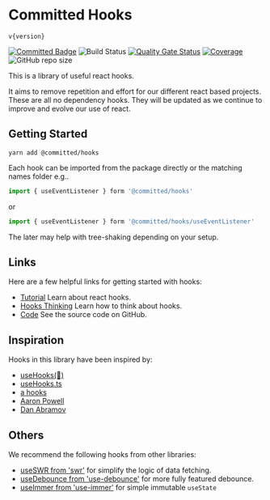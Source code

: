 
<Meta title="Introduction" />

# Committed Hooks

<code>v{version}</code>

[![Committed Badge](https://img.shields.io/endpoint?url=https%3A%2F%2Fcommitted.software%2Fbadge)](https://committed.io)
![Build Status](https://github.com/commitd/hooks/workflows/build/badge.svg?branch=main)
[![Quality Gate Status](https://sonarcloud.io/api/project_badges/measure?project=commitd_hooks&metric=alert_status)](https://sonarcloud.io/dashboard?id=commitd_hooks)
[![Coverage](https://sonarcloud.io/api/project_badges/measure?project=commitd_hooks&metric=coverage)](https://sonarcloud.io/dashboard?id=commitd_hooks)
![GitHub repo size](https://img.shields.io/github/repo-size/commitd/hooks)

This is a library of useful react hooks.

It aims to remove repetition and effort for our different react based projects.
These are all no dependency hooks.
They will be updated as we continue to improve and evolve our use of react.

## Getting Started

```
yarn add @committed/hooks
```

Each hook can be imported from the package directly or the matching names folder e.g..

```typescript
import { useEventListener } form '@committed/hooks'
```

or

```typescript
import { useEventListener } form '@committed/hooks/useEventListener'
```

The later may help with tree-shaking depending on your setup.

## Links

Here are a few helpful links for getting started with hooks:

- [Tutorial](https://reactjs.org/docs/hooks-overview.html) Learn about react hooks.
- [Hooks Thinking](https://wattenberger.com/blog/react-hooks) Learn how to think about hooks.
- [Code](https://github.com/commitd/hooks) See the source code on GitHub.

## Inspiration

Hooks in this library have been inspired by:

- [useHooks(🐠)](https://usehooks.com/)
- [useHooks.ts](https://usehooks-typescript.com/)
- [a hooks](https://ahooks.js.org/)
- [Aaron Powell](https://www.aaron-powell.com/posts/2019-09-23-recursive-settimeout-with-react-hooks/)
- [Dan Abramov](https://overreacted.io/making-setinterval-declarative-with-react-hooks/)

## Others

We recommend the following hooks from other libraries:

- [useSWR from 'swr'](https://swr.vercel.app/) for simplify the logic of data fetching.
- [useDebounce from 'use-debounce'](https://github.com/xnimorz/use-debounce) for more fully featured debounce.
- [useImmer from 'use-immer'](https://github.com/immerjs/use-immer) for simple immutable `useState`
